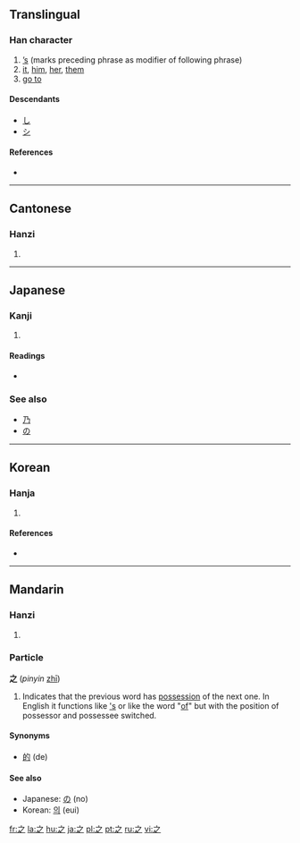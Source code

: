 ==Translingual==
{{stroke order|type=animate}}

===Han character===
{{Han char|rn=4|rad=丿|as=03|sn=4|four=3030<sub>7</sub>|canj=戈弓人 (INO)}}

# [['s|’s]] (marks preceding phrase as modifier of following phrase)
# [[it]], [[him]], [[her]], [[them]]
# [[go to]]

====Descendants====
* [[し]]
* [[シ]]

====References====
* {{Han ref|kx=0082.040|dkj=00125|dj=|hdz=10043.010|uh=4E4B|ud=20043|bh=A4A7|bd=42151}}

----

==Cantonese==

===Hanzi===
{{yue-hanzi|jyut=[[zi1]]|y=[[ji1]]}}

# {{defn|Cantonese|sort=丿03}}

----

==Japanese==

===Kanji===
{{ja-kanji|grade=8|rs=丿03}}

# {{defn|Japanese}} <!-- line may be deleted if/when POS headers are added -->

====Readings====
* {{ja-readings|on=[[し]] (shi)|kun=[[ゆく]] (yuku), [[これ]] (kore), [[の]] (no)|nanori=[[ゆき]] (yuki)}}

===See also===
* [[乃]]
* [[の]]

----

==Korean==

===Hanja===
{{ko-hanja|hangeul=지|rv=ji|mr=chi|eumhun=갈|ehrv=gal|ehmr=kal|ehy=}}

# {{defn|Korean|sort=丿03}}

====References====
* {{Hanja ref|nav=11639}}

----

==Mandarin==

===Hanzi===
{{cmn-hanzi|pin=[[zhī]] ([[zhi1]])|wg=[[chih1|chih<sup>1</sup>]]}}

# {{defn|Mandarin|sort=丿03}}

===Particle===
'''之''' (''pinyin'' [[zhī]])

# Indicates that the previous word has [[possessive|possession]] of the next one. In English it functions like [['s]] or like the word "[[of]]" but with the position of possessor and possessee switched.

====Synonyms====
* [[的]] (de)

====See also====
* Japanese: [[の]] (no)
* Korean: [[의]] (eui)

[[fr:之]]
[[la:之]]
[[hu:之]]
[[ja:之]]
[[pl:之]]
[[pt:之]]
[[ru:之]]
[[vi:之]]
